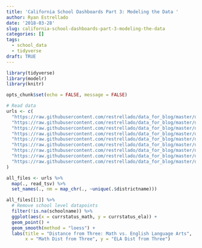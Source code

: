 ```yaml
---
title: 'California School Dashboards Part 3: Modeling the Data '
author: Ryan Estrellado
date: '2018-03-28'
slug: california-school-dashboards-part-3-modeling-the-data
categories: []
tags:
  - school_data
  - tidyverse 
draft: TRUE
---
```


```r
library(tidyverse) 
library(modelr) 
library(knitr)
```

```r
opts_chunk$set(echo = FALSE, message = FALSE)
```

```r
# Read data 
urls <- c(
  "https://raw.githubusercontent.com/restrellado/data_for_blog/master/dashboard_model_data/district_1.tsv", 
  "https://raw.githubusercontent.com/restrellado/data_for_blog/master/dashboard_model_data/district_2.tsv", 
  "https://raw.githubusercontent.com/restrellado/data_for_blog/master/dashboard_model_data/district_3.tsv", 
  "https://raw.githubusercontent.com/restrellado/data_for_blog/master/dashboard_model_data/district_4.tsv", 
  "https://raw.githubusercontent.com/restrellado/data_for_blog/master/dashboard_model_data/district_5.tsv", 
  "https://raw.githubusercontent.com/restrellado/data_for_blog/master/dashboard_model_data/district_6.tsv", 
  "https://raw.githubusercontent.com/restrellado/data_for_blog/master/dashboard_model_data/district_7.tsv", 
  "https://raw.githubusercontent.com/restrellado/data_for_blog/master/dashboard_model_data/district_8.tsv", 
  "https://raw.githubusercontent.com/restrellado/data_for_blog/master/dashboard_model_data/district_9.tsv"
) 

all_files <- urls %>% 
  map(., read_tsv) %>% 
  set_names(., nm = map_chr(., ~unique(.$districtname)))
```

```r
all_files[[1]] %>% 
  # Remove school level datapoints 
  filter(!is.na(schoolname)) %>%
  ggplot(aes(x = currstatus_math, y = currstatus_ela)) + 
  geom_point() + 
  geom_smooth(method = "loess") +
  labs(title = "Distance from Three: Math vs. English Language Arts", 
       x = "Math Dist from Three", y = "ELA Dist from Three")
```

